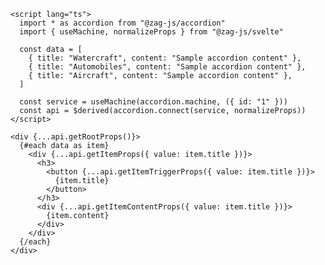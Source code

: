```svelte
<script lang="ts">
  import * as accordion from "@zag-js/accordion"
  import { useMachine, normalizeProps } from "@zag-js/svelte"

  const data = [
    { title: "Watercraft", content: "Sample accordion content" },
    { title: "Automobiles", content: "Sample accordion content" },
    { title: "Aircraft", content: "Sample accordion content" },
  ]

  const service = useMachine(accordion.machine, ({ id: "1" }))
  const api = $derived(accordion.connect(service, normalizeProps))
</script>

<div {...api.getRootProps()}>
  {#each data as item}
    <div {...api.getItemProps({ value: item.title })}>
      <h3>
        <button {...api.getItemTriggerProps({ value: item.title })}>
          {item.title}
        </button>
      </h3>
      <div {...api.getItemContentProps({ value: item.title })}>
        {item.content}
      </div>
    </div>
  {/each}
</div>
```
